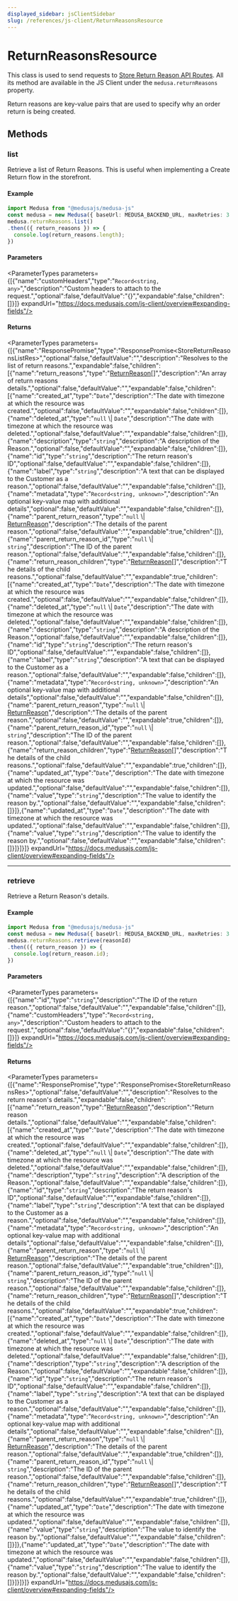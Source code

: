 ```yaml
---
displayed_sidebar: jsClientSidebar
slug: /references/js-client/ReturnReasonsResource
---
```



# ReturnReasonsResource

This class is used to send requests to [Store Return Reason API Routes](https://docs.medusajs.com/api/store#return-reasons). All its method
are available in the JS Client under the `medusa.returnReasons` property.

Return reasons are key-value pairs that are used to specify why an order return is being created.

## Methods

### list

Retrieve a list of Return Reasons. This is useful when implementing a Create Return flow in the storefront.

#### Example

```ts
import Medusa from "@medusajs/medusa-js"
const medusa = new Medusa({ baseUrl: MEDUSA_BACKEND_URL, maxRetries: 3 })
medusa.returnReasons.list()
.then(({ return_reasons }) => {
  console.log(return_reasons.length);
})
```

#### Parameters

<ParameterTypes parameters={[{"name":"customHeaders","type":"`Record<string, any>`","description":"Custom headers to attach to the request.","optional":false,"defaultValue":"{}","expandable":false,"children":[]}]} expandUrl="https://docs.medusajs.com/js-client/overview#expanding-fields"/>

#### Returns

<ParameterTypes parameters={[{"name":"ResponsePromise","type":"ResponsePromise&#60;StoreReturnReasonsListRes&#62;","optional":false,"defaultValue":"","description":"Resolves to the list of return reasons.","expandable":false,"children":[{"name":"return_reasons","type":"[ReturnReason](../../entities/classes/entities.ReturnReason.mdx)[]","description":"An array of return reasons details.","optional":false,"defaultValue":"","expandable":false,"children":[{"name":"created_at","type":"`Date`","description":"The date with timezone at which the resource was created.","optional":false,"defaultValue":"","expandable":false,"children":[]},{"name":"deleted_at","type":"`null` \\| `Date`","description":"The date with timezone at which the resource was deleted.","optional":false,"defaultValue":"","expandable":false,"children":[]},{"name":"description","type":"`string`","description":"A description of the Reason.","optional":false,"defaultValue":"","expandable":false,"children":[]},{"name":"id","type":"`string`","description":"The return reason's ID","optional":false,"defaultValue":"","expandable":false,"children":[]},{"name":"label","type":"`string`","description":"A text that can be displayed to the Customer as a reason.","optional":false,"defaultValue":"","expandable":false,"children":[]},{"name":"metadata","type":"`Record<string, unknown>`","description":"An optional key-value map with additional details","optional":false,"defaultValue":"","expandable":false,"children":[]},{"name":"parent_return_reason","type":"`null` \\| [ReturnReason](../../entities/classes/entities.ReturnReason.mdx)","description":"The details of the parent reason.","optional":false,"defaultValue":"","expandable":true,"children":[]},{"name":"parent_return_reason_id","type":"`null` \\| `string`","description":"The ID of the parent reason.","optional":false,"defaultValue":"","expandable":false,"children":[]},{"name":"return_reason_children","type":"[ReturnReason](../../entities/classes/entities.ReturnReason.mdx)[]","description":"The details of the child reasons.","optional":false,"defaultValue":"","expandable":true,"children":[{"name":"created_at","type":"`Date`","description":"The date with timezone at which the resource was created.","optional":false,"defaultValue":"","expandable":false,"children":[]},{"name":"deleted_at","type":"`null` \\| `Date`","description":"The date with timezone at which the resource was deleted.","optional":false,"defaultValue":"","expandable":false,"children":[]},{"name":"description","type":"`string`","description":"A description of the Reason.","optional":false,"defaultValue":"","expandable":false,"children":[]},{"name":"id","type":"`string`","description":"The return reason's ID","optional":false,"defaultValue":"","expandable":false,"children":[]},{"name":"label","type":"`string`","description":"A text that can be displayed to the Customer as a reason.","optional":false,"defaultValue":"","expandable":false,"children":[]},{"name":"metadata","type":"`Record<string, unknown>`","description":"An optional key-value map with additional details","optional":false,"defaultValue":"","expandable":false,"children":[]},{"name":"parent_return_reason","type":"`null` \\| [ReturnReason](../../entities/classes/entities.ReturnReason.mdx)","description":"The details of the parent reason.","optional":false,"defaultValue":"","expandable":true,"children":[]},{"name":"parent_return_reason_id","type":"`null` \\| `string`","description":"The ID of the parent reason.","optional":false,"defaultValue":"","expandable":false,"children":[]},{"name":"return_reason_children","type":"[ReturnReason](../../entities/classes/entities.ReturnReason.mdx)[]","description":"The details of the child reasons.","optional":false,"defaultValue":"","expandable":true,"children":[]},{"name":"updated_at","type":"`Date`","description":"The date with timezone at which the resource was updated.","optional":false,"defaultValue":"","expandable":false,"children":[]},{"name":"value","type":"`string`","description":"The value to identify the reason by.","optional":false,"defaultValue":"","expandable":false,"children":[]}]},{"name":"updated_at","type":"`Date`","description":"The date with timezone at which the resource was updated.","optional":false,"defaultValue":"","expandable":false,"children":[]},{"name":"value","type":"`string`","description":"The value to identify the reason by.","optional":false,"defaultValue":"","expandable":false,"children":[]}]}]}]} expandUrl="https://docs.medusajs.com/js-client/overview#expanding-fields"/>

___

### retrieve

Retrieve a Return Reason's details.

#### Example

```ts
import Medusa from "@medusajs/medusa-js"
const medusa = new Medusa({ baseUrl: MEDUSA_BACKEND_URL, maxRetries: 3 })
medusa.returnReasons.retrieve(reasonId)
.then(({ return_reason }) => {
  console.log(return_reason.id);
})
```

#### Parameters

<ParameterTypes parameters={[{"name":"id","type":"`string`","description":"The ID of the return reason.","optional":false,"defaultValue":"","expandable":false,"children":[]},{"name":"customHeaders","type":"`Record<string, any>`","description":"Custom headers to attach to the request.","optional":false,"defaultValue":"{}","expandable":false,"children":[]}]} expandUrl="https://docs.medusajs.com/js-client/overview#expanding-fields"/>

#### Returns

<ParameterTypes parameters={[{"name":"ResponsePromise","type":"ResponsePromise&#60;StoreReturnReasonsRes&#62;","optional":false,"defaultValue":"","description":"Resolves to the return reason's details.","expandable":false,"children":[{"name":"return_reason","type":"[ReturnReason](../../entities/classes/entities.ReturnReason.mdx)","description":"Return reason details.","optional":false,"defaultValue":"","expandable":false,"children":[{"name":"created_at","type":"`Date`","description":"The date with timezone at which the resource was created.","optional":false,"defaultValue":"","expandable":false,"children":[]},{"name":"deleted_at","type":"`null` \\| `Date`","description":"The date with timezone at which the resource was deleted.","optional":false,"defaultValue":"","expandable":false,"children":[]},{"name":"description","type":"`string`","description":"A description of the Reason.","optional":false,"defaultValue":"","expandable":false,"children":[]},{"name":"id","type":"`string`","description":"The return reason's ID","optional":false,"defaultValue":"","expandable":false,"children":[]},{"name":"label","type":"`string`","description":"A text that can be displayed to the Customer as a reason.","optional":false,"defaultValue":"","expandable":false,"children":[]},{"name":"metadata","type":"`Record<string, unknown>`","description":"An optional key-value map with additional details","optional":false,"defaultValue":"","expandable":false,"children":[]},{"name":"parent_return_reason","type":"`null` \\| [ReturnReason](../../entities/classes/entities.ReturnReason.mdx)","description":"The details of the parent reason.","optional":false,"defaultValue":"","expandable":true,"children":[]},{"name":"parent_return_reason_id","type":"`null` \\| `string`","description":"The ID of the parent reason.","optional":false,"defaultValue":"","expandable":false,"children":[]},{"name":"return_reason_children","type":"[ReturnReason](../../entities/classes/entities.ReturnReason.mdx)[]","description":"The details of the child reasons.","optional":false,"defaultValue":"","expandable":true,"children":[{"name":"created_at","type":"`Date`","description":"The date with timezone at which the resource was created.","optional":false,"defaultValue":"","expandable":false,"children":[]},{"name":"deleted_at","type":"`null` \\| `Date`","description":"The date with timezone at which the resource was deleted.","optional":false,"defaultValue":"","expandable":false,"children":[]},{"name":"description","type":"`string`","description":"A description of the Reason.","optional":false,"defaultValue":"","expandable":false,"children":[]},{"name":"id","type":"`string`","description":"The return reason's ID","optional":false,"defaultValue":"","expandable":false,"children":[]},{"name":"label","type":"`string`","description":"A text that can be displayed to the Customer as a reason.","optional":false,"defaultValue":"","expandable":false,"children":[]},{"name":"metadata","type":"`Record<string, unknown>`","description":"An optional key-value map with additional details","optional":false,"defaultValue":"","expandable":false,"children":[]},{"name":"parent_return_reason","type":"`null` \\| [ReturnReason](../../entities/classes/entities.ReturnReason.mdx)","description":"The details of the parent reason.","optional":false,"defaultValue":"","expandable":true,"children":[]},{"name":"parent_return_reason_id","type":"`null` \\| `string`","description":"The ID of the parent reason.","optional":false,"defaultValue":"","expandable":false,"children":[]},{"name":"return_reason_children","type":"[ReturnReason](../../entities/classes/entities.ReturnReason.mdx)[]","description":"The details of the child reasons.","optional":false,"defaultValue":"","expandable":true,"children":[]},{"name":"updated_at","type":"`Date`","description":"The date with timezone at which the resource was updated.","optional":false,"defaultValue":"","expandable":false,"children":[]},{"name":"value","type":"`string`","description":"The value to identify the reason by.","optional":false,"defaultValue":"","expandable":false,"children":[]}]},{"name":"updated_at","type":"`Date`","description":"The date with timezone at which the resource was updated.","optional":false,"defaultValue":"","expandable":false,"children":[]},{"name":"value","type":"`string`","description":"The value to identify the reason by.","optional":false,"defaultValue":"","expandable":false,"children":[]}]}]}]} expandUrl="https://docs.medusajs.com/js-client/overview#expanding-fields"/>
